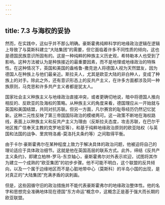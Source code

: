```yaml
---
---
---
```

title: 7.3 与海权的妥协
---



然而，在实践中，这似乎并不那么明确。豪斯霍弗纯粹科学的地缘政治逻辑在逻辑上导致了与莫斯科建立“大陆集团”的需要，但它面临着许多不同性质的倾向，这也是德国民族意识所固有的。这是一种纯粹的种族主义历史观，希特勒本人也受到了影响。这种方法被认为是种族接近的最重要因素，而不是地理或地缘政治的特殊性。在这种情况下，英国和美国的盎格鲁-撒克逊人将德国人视为天然盟友，因为德国人在种族上与他们最亲近。斯拉夫人，尤其是欧亚大陆的非白种人，变成了种族上的对手。除此之外，还有意识形态上的反共产主义，在许多方面都涉及同一种族原则，马克思和许多共产主义者都是犹太人。

国家社会主义种族主义与地缘政治直接冲突，或者更确切地说，暗中将德国人推向相反的、反欧亚的及海权的策略。从种族主义的角度来看，德国理应从一开始就与英国和美国结盟，共同对抗苏联。但另一方面，凡尔赛宫的耻辱经历仍然记忆犹新。这种二元性反映了第三帝国国际政治的模棱两可。这一政策不断地在海权路线，表面上以种族主义和反共产主义为理由（反斯拉夫态度，攻击苏联，在巴尔干地区推广信奉天主教的克罗地亚等），和基于纯粹地缘政治原则的欧亚陆权（与英国和法国的战争、里宾特洛甫-莫洛托夫条约等）之间取得平衡。

由于卡尔·豪斯霍弗尔在某种程度上致力于解决具体的政治问题，他被迫将自己的理论适应于具体政治细节。这就是他在英国高层的联系方式。此外，缔结《反共产主义条约》，即建立柏林-罗马-东京轴心，豪斯霍弗尔对外表示欢迎，试图将其作为建立一个成熟的“欧亚集团”的初步步骤。他不可能不明白，这个联盟的反共倾向，以及一个属于边缘地区而不是心脏地带中心（莫斯科）的半岛小国的出现，是对真正的“大陆集团”充满矛盾的讽刺画。

但是，这些因循守旧的政治措施并不能代表豪斯霍弗尔的地缘政治整体性。他的名字和思想完全准确地体现在德国“东方命运”概念中，这概念正是基于强大而长期的欧亚联盟。